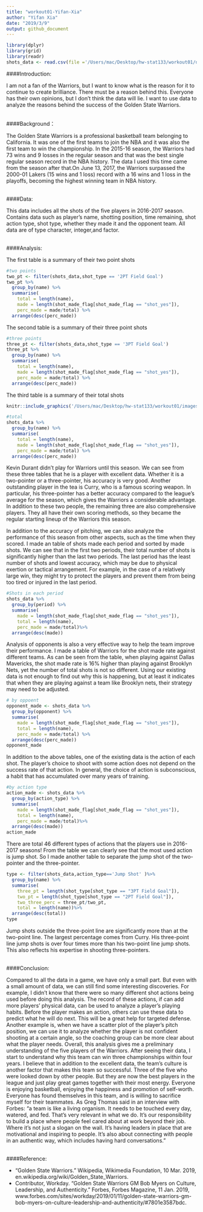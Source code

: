 ```yaml
---
title: "workout01-Yifan-Xia"
author: "Yifan Xia"
date: "2019/3/9"
output: github_document
---
```



```r
library(dplyr)
library(grid)
library(readr)
shots_data <- read.csv(file ='/Users/mac/Desktop/hw-stat133/workout01/data/shots-data.csv')
```

####Introduction: 

I am not a fan of the Warriors, but I want to know what is the reason for it to continue to create brilliance. There must be a reason behind this. Everyone has their own opinions, but I don't think the data will lie. I want to use data to analyze the reasons behind the success of the Golden State Warriors.\
\


####Background：

The Golden State Warriors is a professional basketball team belonging to California. It was one of the first teams to join the NBA and it was also the first team to win the championship.
In the 2015-16 season, the Warriors had 73 wins and 9 losses in the regular season and that was the best single regular season record in the NBA history. The data I used this time came from the season after that.On June 13, 2017, the Warriors surpassed the 2000-01 Lakers (15 wins and 1 loss) record with a 16 wins and 1 loss in the playoffs, becoming the highest winning team in NBA history.\
\


####Data:

This data includes all the shots of the five players in 2016-2017 season. Contains data such as player's name, shotting position, time remaining, shot action type, shot type, whether they made it and the opponent team. All data are of type character, integer,and factor.\
\


####Analysis:

The first table is a summary of their two point shots
```r
#two points
two_pt <- filter(shots_data,shot_type == '2PT Field Goal')
two_pt %>%
  group_by(name) %>%
  summarise(
    total = length(name),
    made = length(shot_made_flag[shot_made_flag == "shot_yes"]),
    perc_made = made/total) %>%
  arrange(desc(perc_made))
```
The second table is a summary of their three point shots
```r
#three points
three_pt <- filter(shots_data,shot_type == '3PT Field Goal')
three_pt %>%
  group_by(name) %>%
  summarise(
    total = length(name),
    made = length(shot_made_flag[shot_made_flag == "shot_yes"]),
    perc_made = made/total) %>%
  arrange(desc(perc_made))
```
The third table is a summary of their total shots
```r
knitr::include_graphics('/Users/mac/Desktop/hw-stat133/workout01/images/gsw-shot-charts.png')
```

```r
#total
shots_data %>%
  group_by(name) %>%
  summarise(
    total = length(name),
    made = length(shot_made_flag[shot_made_flag == "shot_yes"]),
    perc_made = made/total) %>%
  arrange(desc(perc_made))
```
Kevin Durant didn’t play for Warriors until this season. We can see from these three tables that he is a player with excellent data. Whether it is a two-pointer or a three-pointer, his accuracy is very good. Another outstanding player in the tea is Curry, who is a famous scoring weapon. In particular, his three-pointer has a better accuracy compared to the league's average for the season, which gives the Warriors a considerable advantage. In addition to these two people, the remaining three are also comprehensive players. They all have their own scoring methods, so they became the regular starting lineup of the Warriors this season.\

In addition to the accuracy of pitching, we can also analyze the performance of this season from other aspects, such as the time when they scored. I made an table of shots made each period and sorted by made shots. We can see that in the first two periods, their total number of shots is significantly higher than the last two periods. The last period has the least number of shots and lowest accuracy, which may be due to physical exertion or tactical arrangement. For example, in the case of a relatively large win, they might try to protect the players and prevent them from being too tired or injured in the last period. 

```r
#Shots in each period
shots_data %>%
  group_by(period) %>%
  summarise(
    made = length(shot_made_flag[shot_made_flag == "shot_yes"]),
    total = length(name),
    perc_made = made/total)%>%
  arrange(desc(made))
```
Analysis of opponents is also a very effective way to help the team improve their performance. I made a table of Warriors for the shot made rate against different teams. As can be seen from the table, when playing against Dallas Mavericks, the shot made rate is 16% higher than playing against Brooklyn Nets, yet the number of total shots is not so different. Using our existing data is not enough to find out why this is happening, but at least it indicates that when they are playing against a team like Brooklyn nets, their strategy may need to be adjusted.

```r
# by oppoent
opponent_made <- shots_data %>%
  group_by(opponent) %>%
  summarise(
    made = length(shot_made_flag[shot_made_flag == "shot_yes"]),
    total = length(name),
    perc_made = made/total) %>%
  arrange(desc(perc_made))
opponent_made
```
In addition to the above tables, one of the existing data is the action of each shot. The player's choice to shoot with some action does not depend on the success rate of that action. In general, the choice of action is subconscious, a habit that has accumulated over many years of training.

```r
#by action type
action_made <- shots_data %>%
  group_by(action_type) %>%
  summarise(
    made = length(shot_made_flag[shot_made_flag == "shot_yes"]),
    total = length(name),
    perc_made = made/total)%>%
  arrange(desc(made))
action_made
```
There are total 46 different types of actions that the players use in 2016-2017 seasons! From the table we can clearly see that the most used action is jump shot. So I made another table to separate the jump shot of the two-pointer and the three-pointer.
```r
type <- filter(shots_data,action_type=='Jump Shot' )%>%
  group_by(name) %>%
  summarise(
    three_pt = length(shot_type[shot_type == "3PT Field Goal"]),
    two_pt = length(shot_type[shot_type == "2PT Field Goal"]),
    two_three_perc = three_pt/two_pt,
    total = length(name))%>%
  arrange(desc(total))
type
```
Jump shots outside the three-point line are significantly more than at the two-point line. The largest percentage comes from Curry. His three-point line jump shots is over four times more than his two-point line jump shots. This also reflects his expertise in shooting three-pointers.\
\


####Conclusion:

Compared to all the data in a game, we have only a small part. But even with a small amount of data, we can still find some interesting discoveries. For example, I didn’t know that there were so many different shot actions being used before doing this analysis. The record of these actions, if can add more players' physical data, can be used to analyze a player's playing habits. Before the player makes an action, others can use these data to predict what he will do next. This will be a great help for targeted defense. Another example is, when we have a scatter plot of the player's pitch position, we can use it to analyze whether the player is not confident shooting at a certain angle, so the coaching group can be more clear about what the player needs.
Overall, this analysis gives me a preliminary understanding of the five players of the Warriors. After seeing their data, I start to understand why this team can win three championships within four years. I believe that in addition to the excellent data, the team’s culture is another factor that makes this team so successful. Three of the five who were looked down by other people. But they are now the best players in the league and just play great games together with their most energy. Everyone is enjoying basketball, enjoying the happiness and promotion of self-worth. Everyone has found themselves in this team, and is willing to sacrifice myself for their teammates. As Greg Thomas said in an interview with Forbes: “a team is like a living organism. It needs to be touched every day, watered, and fed. That’s very relevant in what we do. It’s our responsibility to build a place where people feel cared about at work beyond their job. Where it’s not just a slogan on the wall. It’s having leaders in place that are motivational and inspiring to people. It’s also about connecting with people in an authentic way, which includes having hard conversations.”\
\


####Reference:

* "Golden State Warriors.” Wikipedia, Wikimedia Foundation, 10 Mar. 2019, en.wikipedia.org/wiki/Golden_State_Warriors.
\
* Contributor, Workday. “Golden State Warriors GM Bob Myers on Culture, Leadership, and Authenticity.” Forbes, Forbes Magazine, 11 Jan. 2019, www.forbes.com/sites/workday/2019/01/11/golden-state-warriors-gm-bob-myers-on-culture-leadership-and-authenticity/#7801e3587bdc.



